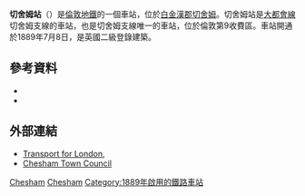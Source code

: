 {{expand|time=2016-03-01T10:13:42+00:00}}
{{TfL Translations}}
{{Infobox London station
| name          = 切舍姆<br />Chesham|symbol=underground
| alt_name      =
| manager       = [[倫敦地鐵|倫敦地鐵]]
| owner         =
| locale        = [[切舍姆|切舍姆]]
| borough       = [[奇爾特恩區|奇爾特恩區]]
| platforms     = 1
| fare_zone     = 9
| railcode      =
| tubecode      = ZCM
| image_name    = Chesham station building.jpg
| image_alt     =
| caption       = 車站入口
| latitude      = 51.7052
| longitude     = -0.6113
| map_type      = Buckinghamshire
| years1        = 1889年
| years2        = 1966年
| events1       = 開通
| events2       = 貨運關閉<ref name=UN591>{{cite journal|title=How it used to be - freight on The Underground 50 years ago|journal=Underground News|date=March 2011|issue=591|pages=175–183|accessdate=3 March 2011|editor1-first=Brian|editor1-last=Hardy|publisher=London Underground Railway Society|issn=0306-8617}}</ref>
<!-- | tubeexits03   =
| tubeexits04   = 0.429
| tubeexits06   = 0.404
| tubeexits07   = {{increase}} 0.432
| tubeexits08   = {{increase}} 0.450 
| tubeexits09   = {{decrease}} 0.42 -->
| access        = yes
| access_note   = <ref>{{citation step free tube map}}</ref>
}}
'''切舍姆站'''（{{lang-en|Chesham tube station}}）是[[倫敦地鐵|倫敦地鐵]]的一個車站，位於[[白金漢郡|白金漢郡]][[切舍姆|切舍姆]]。切舍姆站是[[大都會線|大都會線]]切舍姆支線的車站，也是切舍姆支線唯一的車站，位於倫敦第9收費區。車站開通於1889年7月8日，是英國二級登錄建築。
==參考資料==
{{reflist}}
*{{cite book|last=Foxell|first=Clive|title=Chesham Shuttle|edition=2|year=1996|publisher=Clive Foxell|location=Chesham|isbn=0-9529184-0-4|ref=harv}}
*{{cite book|last=Simpson|first=Bill|title=A History of the Metropolitan Railway|publisher=Lamplight Publications|location=Witney|year=2004|volume=2|isbn=1-899246-08-8|ref=harv}}
==外部連結==
{{commons category|Chesham tube station}}
* [http://www.tfl.gov.uk/ Transport for London]{{Wayback|url=http://www.tfl.gov.uk/ |date=20100426110537 }},
* [http://www.chesham.gov.uk/ Chesham Town Council] {{Wayback|url=http://www.chesham.gov.uk/ |date=20201217234808 }}

{{倫敦地鐵大都會線}}

[[Category:大都會線車站|Chesham]]
[[Category:白金漢郡鐵路車站|Chesham]]
[[Category:1889年啟用的鐵路車站|Category:1889年啟用的鐵路車站]]